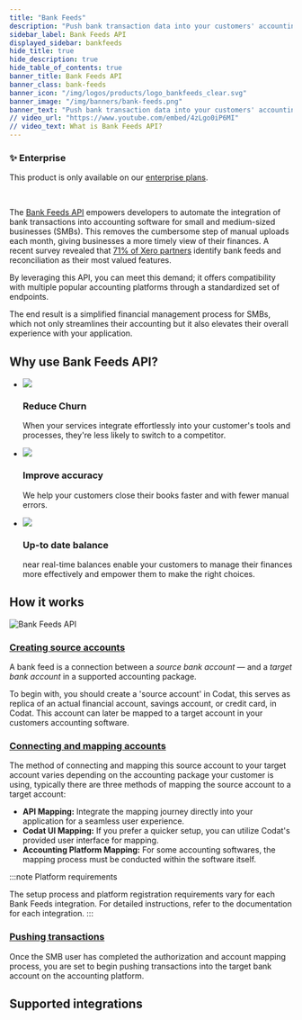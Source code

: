 ```yaml
---
title: "Bank Feeds"
description: "Push bank transaction data into your customers' accounting platforms with an automated feed."
sidebar_label: Bank Feeds API
displayed_sidebar: bankfeeds
hide_title: true
hide_description: true
hide_table_of_contents: true
banner_title: Bank Feeds API
banner_class: bank-feeds
banner_icon: "/img/logos/products/logo_bankfeeds_clear.svg"
banner_image: "/img/banners/bank-feeds.png"
banner_text: "Push bank transaction data into your customers' accounting platforms with an automated feed."
// video_url: "https://www.youtube.com/embed/4zLgo0iP6MI"
// video_text: What is Bank Feeds API?
---
```



<SocialImages imgSrc="/img/old/fd21af0-codat_whitepaper_accounting-automation_diagram_B.png"/>

<div className="card">
  <h3>✨ Enterprise</h3>

  <p>This product is only available on our <a href="/configure/create-account">enterprise plans</a>.</p>

</div>

<br/>

The [Bank Feeds API](/bank-feeds-api#/) empowers developers to automate the integration of bank transactions into accounting software for small and medium-sized businesses (SMBs). This removes the cumbersome step of manual uploads each month, giving businesses a more timely view of their finances. A recent survey revealed that [71% of Xero partners](https://www.xero.com/blog/2019/01/new-bank-feeds-process/) identify bank feeds and reconciliation as their most valued features.

By leveraging this API, you can meet this demand; it offers compatibility with multiple popular accounting platforms through a standardized set of endpoints. 

The end result is a simplified financial management process for SMBs, which not only streamlines their accounting but it also elevates their overall experience with your application.

## Why use Bank Feeds API?

<ul className="card-container col-3">
  <li className="card">
    <div class="header">
      <img
        src="/img/wp-icons/copy-feature-bullet.svg"
        class="mini-icon"
      />
      <h3>Reduce Churn</h3>
    </div>
    <p>
      When your services integrate effortlessly into your customer's tools and processes, they're less likely to switch to a competitor.
    </p>
  </li>
  <li className="card">
    <div class="header">
      <img
        src="/img/wp-icons/copy-feature-bullet.svg"
        class="mini-icon"
      />
      <h3>Improve accuracy</h3>
    </div>
    <p>
      We help your customers close their books faster and with fewer manual errors.
    </p>
  </li>
    <li className="card">
    <div class="header">
      <img
        src="/img/wp-icons/copy-feature-bullet.svg"
        class="mini-icon"
      />
      <h3>Up-to date balance</h3>
    </div>
    <p>
      near real-time balances enable your customers to manage their finances more effectively and empower them to make the right choices.
    </p>
  </li> 
</ul>

## How it works

![Bank Feeds API](/img/old/fd21af0-codat_whitepaper_accounting-automation_diagram_B.png)

### [Creating source accounts](/bank-feeds/setup)
A bank feed is a connection between a _source bank account_ — and a _target bank account_ in a supported accounting package. 

To begin with, you should create a 'source account' in Codat, this serves as replica of an actual financial account, savings account, or credit card, in Codat. This account can later be mapped to a target account in your customers accounting software.

### [Connecting and mapping accounts](/bank-feeds/mapping)
The method of connecting and mapping this source account to your target account varies depending on the accounting package your customer is using, typically there are three methods of mapping the source account to a target account:
- **API Mapping:** Integrate the mapping journey directly into your application for a seamless user experience.
- **Codat UI Mapping:** If you prefer a quicker setup, you can utilize Codat's provided user interface for mapping.
- **Accounting Platform Mapping:** For some accounting softwares, the mapping process must be conducted within the software itself.

:::note Platform requirements

The setup process and platform registration requirements vary for each Bank Feeds integration. For detailed instructions, refer to the documentation for each integration.
:::

### [Pushing transactions](/bank-feeds/pushing-transactions)
Once the SMB user has completed the authorization and account mapping process, you are set to begin pushing transactions into the target bank account on the accounting platform. 

## Supported integrations
<br/>

<IntegrationsList integrations={bankfeedsIntegrations}/>



